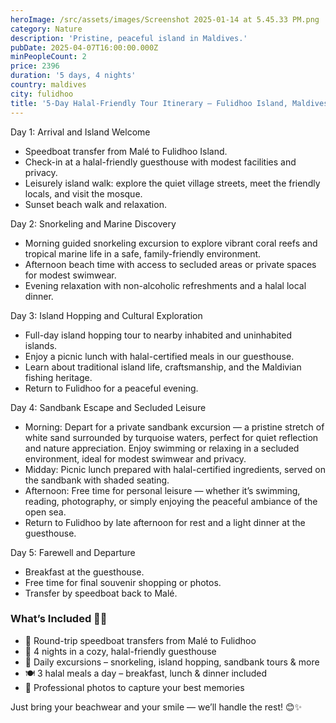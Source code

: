 ```yaml
---
heroImage: /src/assets/images/Screenshot 2025-01-14 at 5.45.33 PM.png
category: Nature
description: 'Pristine, peaceful island in Maldives.'
pubDate: 2025-04-07T16:00:00.000Z
minPeopleCount: 2
price: 2396
duration: '5 days, 4 nights'
country: maldives
city: fulidhoo
title: '5-Day Halal-Friendly Tour Itinerary – Fulidhoo Island, Maldives'
---
```


Day 1: Arrival and Island Welcome

- Speedboat transfer from Malé to Fulidhoo Island.
- Check-in at a halal-friendly guesthouse with modest facilities and privacy.
- Leisurely island walk: explore the quiet village streets, meet the friendly locals, and visit the mosque.
- Sunset beach walk and relaxation.

Day 2: Snorkeling and Marine Discovery

- Morning guided snorkeling excursion to explore vibrant coral reefs and tropical marine life in a safe, family-friendly environment.
- Afternoon beach time with access to secluded areas or private spaces for modest swimwear.
- Evening relaxation with non-alcoholic refreshments and a halal local dinner.

Day 3: Island Hopping and Cultural Exploration

- Full-day island hopping tour to nearby inhabited and uninhabited islands.
- Enjoy a picnic lunch with halal-certified meals in our guesthouse.
- Learn about traditional island life, craftsmanship, and the Maldivian fishing heritage.
- Return to Fulidhoo for a peaceful evening.

Day 4: Sandbank Escape and Secluded Leisure

- Morning: Depart for a private sandbank excursion — a pristine stretch of white sand surrounded by turquoise waters, perfect for quiet reflection and nature appreciation. Enjoy swimming or relaxing in a secluded environment, ideal for modest swimwear and privacy.
- Midday: Picnic lunch prepared with halal-certified ingredients, served on the sandbank with shaded seating.
- Afternoon: Free time for personal leisure — whether it’s swimming, reading, photography, or simply enjoying the peaceful ambiance of the open sea.
- Return to Fulidhoo by late afternoon for rest and a light dinner at the guesthouse.

Day 5: Farewell and Departure

- Breakfast at the guesthouse.
- Free time for final souvenir shopping or photos.
- Transfer by speedboat back to Malé.

### What’s Included 🌴📸

- 🚤 Round-trip speedboat transfers from Malé to Fulidhoo
- 🏡 4 nights in a cozy, halal-friendly guesthouse
- 🌊 Daily excursions – snorkeling, island hopping, sandbank tours & more
- 🍽️ 3 halal meals a day – breakfast, lunch & dinner included
- 📸 Professional photos to capture your best memories

Just bring your beachwear and your smile — we’ll handle the rest! 😊✨
